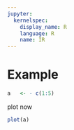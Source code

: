 ```yaml
---
jupyter:
  kernelspec:
    display_name: R
    language: R
    name: IR
---
```



# Example


```r
a 	<- - c(1:5)
```

plot now

```r
plot(a)
```

